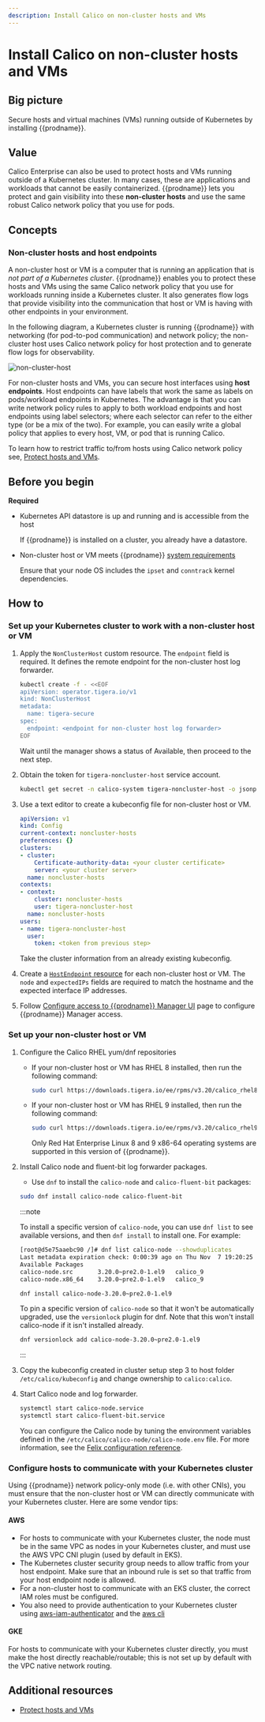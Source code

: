 ```yaml
---
description: Install Calico on non-cluster hosts and VMs
---
```


# Install Calico on non-cluster hosts and VMs

## Big picture

Secure hosts and virtual machines (VMs) running outside of Kubernetes by installing {{prodname}}.

## Value

Calico Enterprise can also be used to protect hosts and VMs running outside of a Kubernetes cluster. In many cases, these are applications and workloads that cannot be easily containerized. {{prodname}} lets you protect and gain visibility into these **non-cluster hosts** and use the same robust Calico network policy that you use for pods.

## Concepts

### Non-cluster hosts and host endpoints

A non-cluster host or VM is a computer that is running an application that is _not part of a Kubernetes cluster_. {{prodname}} enables you to protect these hosts and VMs using the same Calico network policy that you use for workloads running inside a Kubernetes cluster. It also generates flow logs that provide visibility into the communication that host or VM is having with other endpoints in your environment.

In the following diagram, a Kubernetes cluster is running {{prodname}} with networking (for pod-to-pod communication) and network policy; the non-cluster host uses Calico network policy for host protection and to generate flow logs for observability.

![non-cluster-host](/img/calico-enterprise/non-cluster-host.png)

For non-cluster hosts and VMs, you can secure host interfaces using **host endpoints**. Host endpoints can have labels that work the same as labels on pods/workload endpoints in Kubernetes. The advantage is that you can write network policy rules to apply to both workload endpoints and host endpoints using label selectors; where each selector can refer to the either type (or be a mix of the two). For example, you can easily write a global policy that applies to every host, VM, or pod that is running Calico.

To learn how to restrict traffic to/from hosts using Calico network policy see, [Protect hosts and VMs](../../network-policy/hosts/protect-hosts.mdx).

## Before you begin

**Required**

- Kubernetes API datastore is up and running and is accessible from the host

  If {{prodname}} is installed on a cluster, you already have a datastore.

- Non-cluster host or VM meets {{prodname}} [system requirements](../install-on-clusters/requirements.mdx)

  Ensure that your node OS includes the `ipset` and `conntrack` kernel dependencies.

## How to

### Set up your Kubernetes cluster to work with a non-cluster host or VM

1. Apply the `NonClusterHost` custom resource. The `endpoint` field is required. It defines the remote endpoint for the non-cluster host log forwarder.

   ```bash
   kubectl create -f - <<EOF
   apiVersion: operator.tigera.io/v1
   kind: NonClusterHost
   metadata:
     name: tigera-secure
   spec:
     endpoint: <endpoint for non-cluster host log forwarder>
   EOF
   ```

   Wait until the manager shows a status of Available, then proceed to the next step.

1. Obtain the token for `tigera-noncluster-host` service account.

   ```bash
   kubectl get secret -n calico-system tigera-noncluster-host -o jsonpath='{.data.token}' | base64 --decode
   ```

1. Use a text editor to create a kubeconfig file for non-cluster host or VM.

   ```yaml
   apiVersion: v1
   kind: Config
   current-context: noncluster-hosts
   preferences: {}
   clusters:
   - cluster:
       Certificate-authority-data: <your cluster certificate>
       server: <your cluster server>
     name: noncluster-hosts
   contexts:
   - context:
       cluster: noncluster-hosts
       user: tigera-noncluster-host
     name: noncluster-hosts
   users:
   - name: tigera-noncluster-host
     user:
       token: <token from previous step>
   ```

   Take the cluster information from an already existing kubeconfig.

1. Create a [`HostEndpoint` resource](../../reference/host-endpoints/overview.mdx) for each non-cluster host or VM. The `node` and `expectedIPs` fields are required to match the hostname and the expected interface IP addresses.

1. Follow [Configure access to {{prodname}} Manager UI](../../operations/cnx/access-the-manager.mdx) page to configure {{prodname}} Manager access.

### Set up your non-cluster host or VM

1. Configure the Calico RHEL yum/dnf repositories

   - If your non-cluster host or VM has RHEL 8 installed, then run the following command:

     ```bash
     sudo curl https://downloads.tigera.io/ee/rpms/v3.20/calico_rhel8.repo -o /etc/yum.repos.d/calico_rhel8.repo
     ```

   - If your non-cluster host or VM has RHEL 9 installed, then run the following command:

     ```bash
     sudo curl https://downloads.tigera.io/ee/rpms/v3.20/calico_rhel9.repo -o /etc/yum.repos.d/calico_rhel9.repo
     ```

     Only Red Hat Enterprise Linux 8 and 9 x86-64 operating systems are supported in this version of {{prodname}}.

1. Install Calico node and fluent-bit log forwarder packages.

    - Use `dnf` to install the `calico-node` and `calico-fluent-bit` packages:

    ```bash
    sudo dnf install calico-node calico-fluent-bit
    ```

    :::note

    To install a specific version of `calico-node`, you can use `dnf list` to see available versions, and then `dnf install` to install one. For example:

    ```bash
    [root@d5e75aaebc90 /]# dnf list calico-node --showduplicates
    Last metadata expiration check: 0:00:39 ago on Thu Nov  7 19:20:25 2024.
    Available Packages
    calico-node.src       3.20.0~pre2.0-1.el9   calico_9
    calico-node.x86_64    3.20.0~pre2.0-1.el9   calico_9
    ```

    ```bash
    dnf install calico-node-3.20.0~pre2.0-1.el9
    ```

    To pin a specific version of `calico-node` so that it won't be automatically upgraded, use the `versionlock` plugin for dnf. Note that this won't install calico-node if it isn't installed already.

    ```bash
    dnf versionlock add calico-node-3.20.0~pre2.0-1.el9
    ```

    :::


1. Copy the kubeconfig created in cluster setup step 3 to host folder `/etc/calico/kubeconfig` and change ownership to `calico:calico`.

1. Start Calico node and log forwarder.

   ```bash
   systemctl start calico-node.service
   systemctl start calico-fluent-bit.service
   ```

   You can configure the Calico node by tuning the environment variables defined in the `/etc/calico/calico-node/calico-node.env` file. For more information, see the [Felix configuration reference](../../reference/resources/felixconfig.mdx).

### Configure hosts to communicate with your Kubernetes cluster

Using {{prodname}} network policy-only mode (i.e. with other CNIs), you must ensure that the non-cluster host or VM can directly communicate with your Kubernetes cluster. Here are some vendor tips:

#### AWS

- For hosts to communicate with your Kubernetes cluster, the node must be in the same VPC as nodes in your Kubernetes cluster, and must use the AWS VPC CNI plugin (used by default in EKS).
- The Kubernetes cluster security group needs to allow traffic from your host endpoint. Make sure that an inbound rule is set so that traffic from your host endpoint node is allowed.
- For a non-cluster host to communicate with an EKS cluster, the correct IAM roles must be configured.
- You also need to provide authentication to your Kubernetes cluster using [aws-iam-authenticator](https://docs.aws.amazon.com/eks/latest/userguide/install-aws-iam-authenticator.html) and the [aws cli](https://docs.aws.amazon.com/cli/latest/userguide/cli-chap-install.html)

#### GKE

For hosts to communicate with your Kubernetes cluster directly, you must make the host directly reachable/routable; this is not set up by default with the VPC native network routing.

## Additional resources

- [Protect hosts and VMs](../../network-policy/hosts/protect-hosts.mdx)
